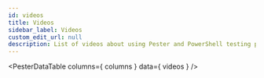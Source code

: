 ```yaml
---
id: videos
title: Videos
sidebar_label: Videos
custom_edit_url: null
description: List of videos about using Pester and PowerShell testing provided by the community
---
```



<PesterDataTable
  columns={ columns }
  data={ videos }
/>

<PesterDataButton
  text="Suggest New Video"
  editUrl="https://github.com/pester/docs/edit/master/docs/additional-resources/videos.table.js"
/>
